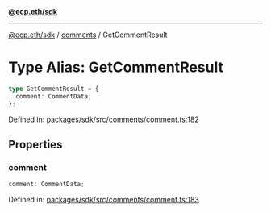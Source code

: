 [**@ecp.eth/sdk**](../../index.mdx)

***

[@ecp.eth/sdk](/sdk-reference/index.mdx) / [comments](/sdk-reference/comments/index.mdx) / GetCommentResult

# Type Alias: GetCommentResult

```ts
type GetCommentResult = {
  comment: CommentData;
};
```

Defined in: [packages/sdk/src/comments/comment.ts:182](https://github.com/ecp-eth/comments-monorepo/blob/main/packages/sdk/src/comments/comment.ts#L182)

## Properties

### comment

```ts
comment: CommentData;
```

Defined in: [packages/sdk/src/comments/comment.ts:183](https://github.com/ecp-eth/comments-monorepo/blob/main/packages/sdk/src/comments/comment.ts#L183)
